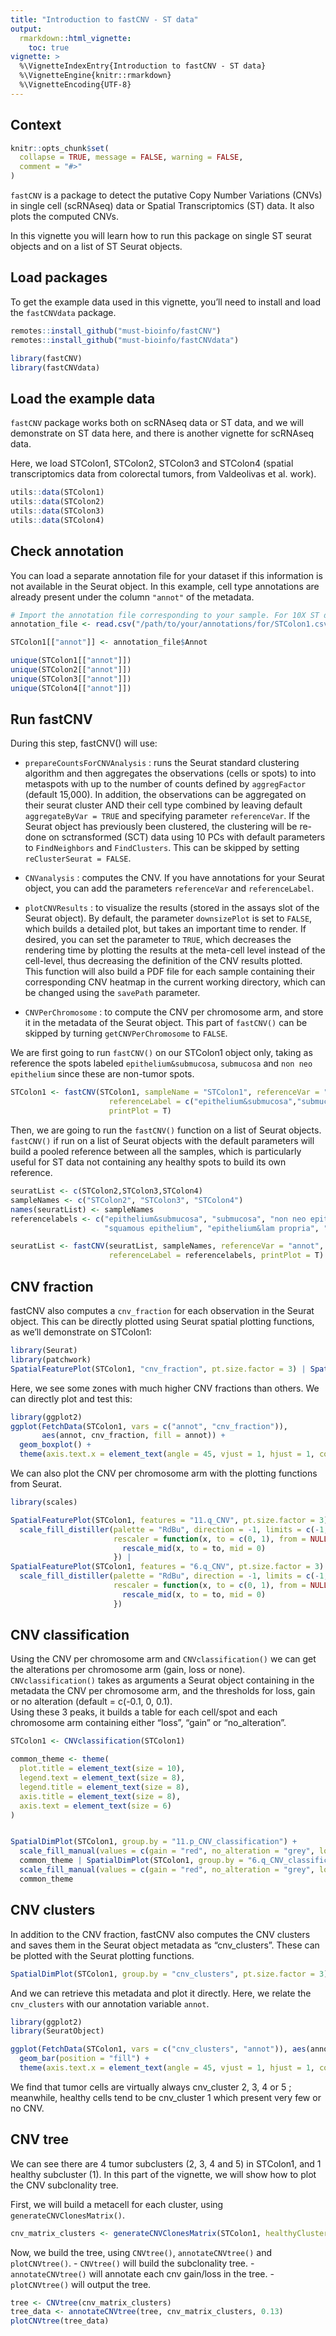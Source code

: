 ```yaml
---
title: "Introduction to fastCNV - ST data" 
output: 
  rmarkdown::html_vignette:
    toc: true
vignette: >
  %\VignetteIndexEntry{Introduction to fastCNV - ST data}
  %\VignetteEngine{knitr::rmarkdown}
  %\VignetteEncoding{UTF-8}
---
```



## Context

```r
knitr::opts_chunk$set(
  collapse = TRUE, message = FALSE, warning = FALSE,
  comment = "#>"
)
```

`fastCNV` is a package to detect the putative Copy Number Variations (CNVs) in single cell (scRNAseq) data or Spatial Transcriptomics (ST) data. It also plots the computed CNVs.

In this vignette you will learn how to run this package on single ST seurat objects and on a list of ST Seurat objects. 

## Load packages

To get the example data used in this vignette, you'll need to install and load the `fastCNVdata` package. 
```r
remotes::install_github("must-bioinfo/fastCNV")
remotes::install_github("must-bioinfo/fastCNVdata")
```


```r
library(fastCNV)
library(fastCNVdata)
```

## Load the example data

`fastCNV` package works both on scRNAseq data or ST data, and we will demonstrate on ST data here, and there is another vignette for scRNAseq data. 
 

Here, we load STColon1, STColon2, STColon3 and STColon4 (spatial transcriptomics data from colorectal tumors, from Valdeolivas et al. work).

``` r
utils::data(STColon1)
utils::data(STColon2)
utils::data(STColon3)
utils::data(STColon4)
```

## Check annotation

You can load a separate annotation file for your dataset if this information is not available in the Seurat object. In this example, cell type annotations are already present under the column `"annot"` of the metadata.

```r
# Import the annotation file corresponding to your sample. For 10X ST data you can annotate your spots with LoupeBrowser
annotation_file <- read.csv("/path/to/your/annotations/for/STColon1.csv")

STColon1[["annot"]] <- annotation_file$Annot
```

```r
unique(STColon1[["annot"]])
unique(STColon2[["annot"]])
unique(STColon3[["annot"]])
unique(STColon4[["annot"]])
```

## Run fastCNV 

During this step, fastCNV() will use: 

- `prepareCountsForCNVAnalysis` : runs the Seurat standard clustering algorithm and then aggregates the observations (cells or spots) to into metaspots with up to the number of counts defined by `aggregFactor` (default 15,000). In addition, the observations can be aggregated on their seurat cluster AND their cell type combined by leaving default `aggregateByVar = TRUE` and specifying parameter `referenceVar`.  If the Seurat object has previously been clustered, the clustering will be re-done on sctransformed (SCT) data using 10 PCs with default parameters to `FindNeighbors` and `FindClusters`. This can be skipped by setting `reClusterSeurat = FALSE`.

- `CNVanalysis` : computes the CNV. If you have annotations for your Seurat object, you can add the parameters `referenceVar` and `referenceLabel`. 

- `plotCNVResults` : to visualize the results (stored in the assays slot of the Seurat object). By default, the parameter `downsizePlot` is set to `FALSE`, which builds a detailed plot, but takes an important time to render. If desired, you can set the parameter to `TRUE`, which decreases the rendering time by plotting the results at the meta-cell level instead of the cell-level, thus decreasing the definition of the CNV results plotted.  
This function will also build a PDF file for each sample containing their corresponding CNV heatmap in the current working directory, which can be changed using the `savePath` parameter.

- `CNVPerChromosome` : to compute the CNV per chromosome arm, and store it in the metadata of the Seurat object. This part of `fastCNV()` can be skipped by turning `getCNVPerChromosome` to `FALSE`. 

We are first going to run `fastCNV()` on our STColon1 object only, taking as reference the spots labeled `epithelium&submucosa`, `submucosa` and `non neo epithelium` since these are non-tumor spots. 

```r
STColon1 <- fastCNV(STColon1, sampleName = "STColon1", referenceVar = "annot",
                      referenceLabel = c("epithelium&submucosa","submucosa","non neo epithelium"), 
                      printPlot = T)
```

Then, we are going to run the `fastCNV()` function on a list of Seurat objects. `fastCNV()` if run on a list of Seurat objects with the default parameters will build a pooled reference between all the samples, which is particularly useful for ST data not containing any healthy spots to build its own reference. 

```r
seuratList <- c(STColon2,STColon3,STColon4)
sampleNames <- c("STColon2", "STColon3", "STColon4")
names(seuratList) <- sampleNames
referencelabels <- c("epithelium&submucosa", "submucosa", "non neo epithelium",
                     "squamous epithelium", "epithelium&lam propria", "lamina propria")

seuratList <- fastCNV(seuratList, sampleNames, referenceVar = "annot", 
                      referenceLabel = referencelabels, printPlot = T)

```


## CNV fraction

fastCNV also computes a `cnv_fraction` for each observation in the Seurat object. This can be directly plotted using Seurat spatial plotting functions, as we'll demonstrate on STColon1:

```r
library(Seurat)
library(patchwork)
SpatialFeaturePlot(STColon1, "cnv_fraction", pt.size.factor = 3) | SpatialPlot(STColon1, group.by = "annot", pt.size.factor = 3)
```


Here, we see some zones with much higher CNV fractions than others. We can directly plot and test this:

```r
library(ggplot2)
ggplot(FetchData(STColon1, vars = c("annot", "cnv_fraction")), 
       aes(annot, cnv_fraction, fill = annot)) +
  geom_boxplot() +
  theme(axis.text.x = element_text(angle = 45, vjust = 1, hjust = 1, color = "black"))
```


We can also plot the CNV per chromosome arm with the plotting functions from Seurat.

```r
library(scales)

SpatialFeaturePlot(STColon1, features = "11.q_CNV", pt.size.factor = 3)  +
  scale_fill_distiller(palette = "RdBu", direction = -1, limits = c(-1, 1), 
                       rescaler = function(x, to = c(0, 1), from = NULL) {
                         rescale_mid(x, to = to, mid = 0)
                       }) |
SpatialFeaturePlot(STColon1, features = "6.q_CNV", pt.size.factor = 3) +
  scale_fill_distiller(palette = "RdBu", direction = -1, limits = c(-1, 1), 
                       rescaler = function(x, to = c(0, 1), from = NULL) {
                         rescale_mid(x, to = to, mid = 0)
                       })

```



## CNV classification

Using the CNV per chromosome arm and `CNVclassification()` we can get the alterations per chromosome arm (gain, loss or none).
`CNVclassification()` takes as arguments a Seurat object containing in the metadata the CNV per chromosome arm, and the thresholds for loss, gain or no alteration (default = c(-0.1, 0, 0.1).  
Using these 3 peaks, it builds a table for each cell/spot and each chromosome arm containing either "loss", "gain" or "no_alteration".

``` r
STColon1 <- CNVclassification(STColon1)

common_theme <- theme(
  plot.title = element_text(size = 10),
  legend.text = element_text(size = 8),
  legend.title = element_text(size = 8),
  axis.title = element_text(size = 8),
  axis.text = element_text(size = 6)
)


SpatialDimPlot(STColon1, group.by = "11.p_CNV_classification") +
  scale_fill_manual(values = c(gain = "red", no_alteration = "grey", loss = "blue")) +
  common_theme | SpatialDimPlot(STColon1, group.by = "6.q_CNV_classification") +
  scale_fill_manual(values = c(gain = "red", no_alteration = "grey", loss = "blue")) +
  common_theme

```

## CNV clusters

In addition to the CNV fraction, fastCNV also computes the CNV clusters and saves them in the Seurat object metadata as "cnv_clusters". These can be plotted with the Seurat plotting functions.

```r
SpatialDimPlot(STColon1, group.by = "cnv_clusters", pt.size.factor = 3) 
```

And we can retrieve this metadata and plot it directly. Here, we relate the `cnv_clusters` with our annotation variable `annot`.

```r
library(ggplot2)
library(SeuratObject)

ggplot(FetchData(STColon1, vars = c("cnv_clusters", "annot")), aes(annot, fill = cnv_clusters)) +
  geom_bar(position = "fill") +
  theme(axis.text.x = element_text(angle = 45, vjust = 1, hjust = 1, color = "black"))
```


We find that tumor cells are virtually always cnv_cluster 2, 3, 4 or 5 ; meanwhile, healthy cells tend to be cnv_cluster 1  which present very few or no CNV.


## CNV tree

We can see there are 4 tumor subclusters (2, 3, 4 and 5) in STColon1, and 1 healthy subcluster (1). 
In this part of the vignette, we will show how to plot the CNV subclonality tree. 

First, we will build a metacell for each cluster, using `generateCNVClonesMatrix()`. 

```r
cnv_matrix_clusters <- generateCNVClonesMatrix(STColon1, healthyClusters = "1")

```

Now, we build the tree, using `CNVtree()`, `annotateCNVtree()` and `plotCNVtree()`.
  - `CNVtree()` will build the subclonality tree.
  - `annotateCNVtree()` will annotate each cnv gain/loss in the tree. 
  - `plotCNVtree()` will output the tree. 

```r
tree <- CNVtree(cnv_matrix_clusters)
tree_data <- annotateCNVtree(tree, cnv_matrix_clusters, 0.13)
plotCNVtree(tree_data)

```
